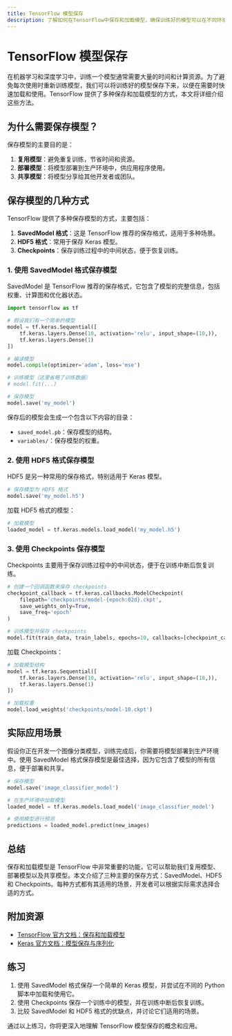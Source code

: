 ```yaml
---
title: TensorFlow 模型保存
description: 了解如何在TensorFlow中保存和加载模型，确保训练好的模型可以在不同环境中复用。
---
```


# TensorFlow 模型保存

在机器学习和深度学习中，训练一个模型通常需要大量的时间和计算资源。为了避免每次使用时重新训练模型，我们可以将训练好的模型保存下来，以便在需要时快速加载和使用。TensorFlow 提供了多种保存和加载模型的方式，本文将详细介绍这些方法。

## 为什么需要保存模型？

保存模型的主要目的是：
1. **复用模型**：避免重复训练，节省时间和资源。
2. **部署模型**：将模型部署到生产环境中，供应用程序使用。
3. **共享模型**：将模型分享给其他开发者或团队。

## 保存模型的几种方式

TensorFlow 提供了多种保存模型的方式，主要包括：
1. **SavedModel 格式**：这是 TensorFlow 推荐的保存格式，适用于多种场景。
2. **HDF5 格式**：常用于保存 Keras 模型。
3. **Checkpoints**：保存训练过程中的中间状态，便于恢复训练。

### 1. 使用 SavedModel 格式保存模型

SavedModel 是 TensorFlow 推荐的保存格式，它包含了模型的完整信息，包括权重、计算图和优化器状态。

```python
import tensorflow as tf

# 假设我们有一个简单的模型
model = tf.keras.Sequential([
    tf.keras.layers.Dense(10, activation='relu', input_shape=(10,)),
    tf.keras.layers.Dense(1)
])

# 编译模型
model.compile(optimizer='adam', loss='mse')

# 训练模型（这里省略了训练数据）
# model.fit(...)

# 保存模型
model.save('my_model')
```

保存后的模型会生成一个包含以下内容的目录：
- `saved_model.pb`：保存模型的结构。
- `variables/`：保存模型的权重。

### 2. 使用 HDF5 格式保存模型

HDF5 是另一种常用的保存格式，特别适用于 Keras 模型。

```python
# 保存模型为 HDF5 格式
model.save('my_model.h5')
```

加载 HDF5 格式的模型：

```python
# 加载模型
loaded_model = tf.keras.models.load_model('my_model.h5')
```

### 3. 使用 Checkpoints 保存模型

Checkpoints 主要用于保存训练过程中的中间状态，便于在训练中断后恢复训练。

```python
# 创建一个回调函数来保存 checkpoints
checkpoint_callback = tf.keras.callbacks.ModelCheckpoint(
    filepath='checkpoints/model-{epoch:02d}.ckpt',
    save_weights_only=True,
    save_freq='epoch'
)

# 训练模型并保存 checkpoints
model.fit(train_data, train_labels, epochs=10, callbacks=[checkpoint_callback])
```

加载 Checkpoints：

```python
# 加载模型结构
model = tf.keras.Sequential([
    tf.keras.layers.Dense(10, activation='relu', input_shape=(10,)),
    tf.keras.layers.Dense(1)
])

# 加载权重
model.load_weights('checkpoints/model-10.ckpt')
```

## 实际应用场景

假设你正在开发一个图像分类模型，训练完成后，你需要将模型部署到生产环境中。使用 SavedModel 格式保存模型是最佳选择，因为它包含了模型的所有信息，便于部署和共享。

```python
# 保存模型
model.save('image_classifier_model')

# 在生产环境中加载模型
loaded_model = tf.keras.models.load_model('image_classifier_model')

# 使用模型进行预测
predictions = loaded_model.predict(new_images)
```

## 总结

保存和加载模型是 TensorFlow 中非常重要的功能，它可以帮助我们复用模型、部署模型以及共享模型。本文介绍了三种主要的保存方式：SavedModel、HDF5 和 Checkpoints。每种方式都有其适用的场景，开发者可以根据实际需求选择合适的方式。

## 附加资源

- [TensorFlow 官方文档：保存和加载模型](https://www.tensorflow.org/guide/saved_model)
- [Keras 官方文档：模型保存与序列化](https://keras.io/guides/serialization_and_saving/)

## 练习

1. 使用 SavedModel 格式保存一个简单的 Keras 模型，并尝试在不同的 Python 脚本中加载和使用它。
2. 使用 Checkpoints 保存一个训练中的模型，并在训练中断后恢复训练。
3. 比较 SavedModel 和 HDF5 格式的优缺点，并讨论它们适用的场景。

通过以上练习，你将更深入地理解 TensorFlow 模型保存的概念和应用。